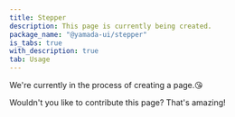 ```yaml
---
title: Stepper
description: This page is currently being created.
package_name: "@yamada-ui/stepper"
is_tabs: true
with_description: true
tab: Usage
---
```


We're currently in the process of creating a page.😘

Wouldn't you like to contribute this page? That's amazing!
